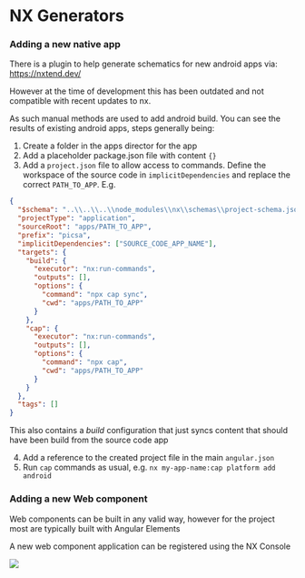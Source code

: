 # NX Generators

### Adding a new native app

There is a plugin to help generate schematics for new android apps via:
https://nxtend.dev/

However at the time of development this has been outdated and not compatible with recent updates to nx.

As such manual methods are used to add android build. You can see the results of existing android apps, steps generally being:

1. Create a folder in the apps director for the app
2. Add a placeholder package.json file with content `{}`
3. Add a `project.json` file to allow access to commands. Define the workspace of the source code in `implicitDependencies` and replace the correct `PATH_TO_APP`. E.g.

```json
{
  "$schema": "..\\..\\..\\node_modules\\nx\\schemas\\project-schema.json",
  "projectType": "application",
  "sourceRoot": "apps/PATH_TO_APP",
  "prefix": "picsa",
  "implicitDependencies": ["SOURCE_CODE_APP_NAME"],
  "targets": {
    "build": {
      "executor": "nx:run-commands",
      "outputs": [],
      "options": {
        "command": "npx cap sync",
        "cwd": "apps/PATH_TO_APP"
      }
    },
    "cap": {
      "executor": "nx:run-commands",
      "outputs": [],
      "options": {
        "command": "npx cap",
        "cwd": "apps/PATH_TO_APP"
      }
    }
  },
  "tags": []
}
```

This also contains a _build_ configuration that just syncs content that should have been build from the source code app

4. Add a reference to the created project file in the main `angular.json`
5. Run `cap` commands as usual, e.g. `nx my-app-name:cap platform add android`

### Adding a new Web component

Web components can be built in any valid way, however for the project most are typically built with Angular Elements

A new web component application can be registered using the NX Console

![](/images/new-webcomponent.png)
